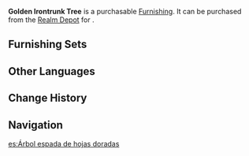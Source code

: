 {{Furnishing Infobox
|id             = 372315
|image          = Item Golden Irontrunk Tree.png
|category       = Landform
|subcategory    = Tree
|rarity         = 3
|adeptal_energy = 20
|load           = 100
|reduced_load   = 100
|description    = Save for a few rare and precious tree types, the people of [[Liyue]] are accustomed to using broad-reaching collective terms for trees and aren't so fussy about the exact species of tree included. For example, trees with straight trunks are referred to by the more sophisticated-sounding term "Irontrunk."<br />Some very patient and highly meticulous individuals can craft paper from the wood of the Golden Irontrunk Tree. This type of paper is said to be both tough and flexible. There's no better choice for making a paper fan.
|source1        = [[Realm Depot]]
}}
'''Golden Irontrunk Tree''' is a purchasable [[Furnishing]]. It can be purchased from the [[Realm Depot]] for {{Item|Realm Currency|30|x=80}}.

==Furnishing Sets==
{{Craft Usage}}

==Other Languages==
{{Other Languages
|en      = Golden Irontrunk Tree
|zhs     = 金叶剑骨树
|zhs_rm  = Jīnyè Jiàngǔ Shù
|zht     = 金葉劍骨樹
|zht_rm  = Jīnyè Jiàngǔ Shù
|zh_tl   = 
|ja      = 金葉の剣骨の木
|ja_rm   = Kin'you no Kenkotsu no Ki{{Assumed}}
|ja_tl   = Goldleaf Swordframe Tree
|ko      = 금엽 검골나무
|ko_rm   = 
|ko_tl   = 
|es      = Árbol espada de hojas doradas
|es_tl   = Sword Tree of Golden Leaves
|fr      = Tronc d'acier doré
|fr_tl   = Golden Steel Trunk
|ru      = Золотое дерево-меч
|ru_tl   = 
|th      = ไม้ยืนต้นสีทองประกาย
|th_rm   = 
|th_tl   = 
|vi      = Cây Kiếm Cốt Lá Vàng
|vi_tl   = 
|de      = Goldener Schwertknochenbaum
|de_tl   = Golden Swordbone Tree
|id      = Pohon Irontrunk Berdaun Emas
|id_tl   = Gold Leaf Irontrunk Tree
|pt      = Árvore Osso de Espada de Folhas Douradas
|pt_tl   = 
}}

==Change History==
{{Change History|1.5}}

==Navigation==
{{Furnishing Navbox/Exterior|Landform}}

[[es:Árbol espada de hojas doradas]]
